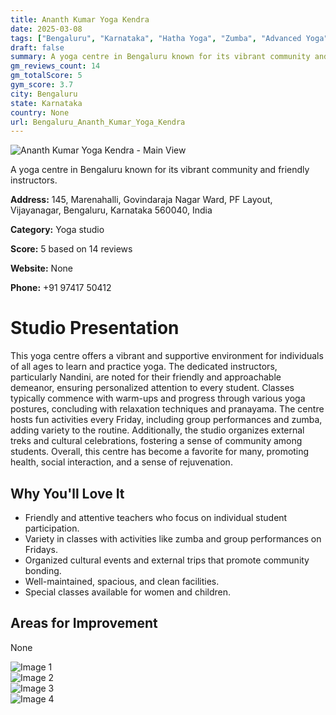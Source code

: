 ```yaml
---
title: Ananth Kumar Yoga Kendra
date: 2025-03-08
tags: ["Bengaluru", "Karnataka", "Hatha Yoga", "Zumba", "Advanced Yoga", "community", "atmosphere", "Bengaluru"]  
draft: false
summary: A yoga centre in Bengaluru known for its vibrant community and friendly instructors.
gm_reviews_count: 14
gm_totalScore: 5
gym_score: 3.7
city: Bengaluru
state: Karnataka
country: None
url: Bengaluru_Ananth_Kumar_Yoga_Kendra
---
```


<div className="aspect-[16/9] relative my-8">
  <img 
    src="https://lh5.googleusercontent.com/p/AF1QipObwymewrKF5zPznjmzKY7Qzdn9htqyTaGrp56H=w1920-h1080-k-no"
    alt="Ananth Kumar Yoga Kendra - Main View"
    className="object-cover absolute inset-0 w-full h-full rounded-lg"
  />
</div>

A yoga centre in Bengaluru known for its vibrant community and friendly instructors.

**Address:** 145, Marenahalli, Govindaraja Nagar Ward, PF Layout, Vijayanagar, Bengaluru, Karnataka 560040, India

**Category:** Yoga studio

**Score:** 5 based on 14 reviews

**Website:** None

**Phone:** +91 97417 50412

# Studio Presentation

This yoga centre offers a vibrant and supportive environment for individuals of all ages to learn and practice yoga. The dedicated instructors, particularly Nandini, are noted for their friendly and approachable demeanor, ensuring personalized attention to every student. Classes typically commence with warm-ups and progress through various yoga postures, concluding with relaxation techniques and pranayama. The centre hosts fun activities every Friday, including group performances and zumba, adding variety to the routine. Additionally, the studio organizes external treks and cultural celebrations, fostering a sense of community among students. Overall, this centre has become a favorite for many, promoting health, social interaction, and a sense of rejuvenation.

## Why You'll Love It

- Friendly and attentive teachers who focus on individual student participation.
- Variety in classes with activities like zumba and group performances on Fridays.
- Organized cultural events and external trips that promote community bonding.
- Well-maintained, spacious, and clean facilities.
- Special classes available for women and children.

## Areas for Improvement

None

<div className="grid grid-cols-1 xl:grid-cols-2 gap-4 my-8">
<div className="aspect-[4/3] relative"><img src="https://lh3.googleusercontent.com/p/AF1QipPi2WywbpUITha58NUWZzbCOE58xp-RY0XDkz6W=w1920-h1080-k-no" alt="Image 1" className="object-cover absolute inset-0 w-full h-full rounded-lg" /></div>
<div className="aspect-[4/3] relative"><img src="https://lh3.googleusercontent.com/p/AF1QipP0Q4jk5gKr0uwD-axtJ4pwx5DhcC7FskrE2gas=w1920-h1080-k-no" alt="Image 2" className="object-cover absolute inset-0 w-full h-full rounded-lg" /></div>
<div className="aspect-[4/3] relative"><img src="https://lh5.googleusercontent.com/p/AF1QipOs3wF9JGAI9z-CufxuB71-397afywSL-vqGtHl=w1920-h1080-k-no" alt="Image 3" className="object-cover absolute inset-0 w-full h-full rounded-lg" /></div>
<div className="aspect-[4/3] relative"><img src="https://lh5.googleusercontent.com/p/AF1QipPodaOwmI7RhWTwmcG1yHuj923Z7xuYZO6Th3eJ=w1920-h1080-k-no" alt="Image 4" className="object-cover absolute inset-0 w-full h-full rounded-lg" /></div>
</div>